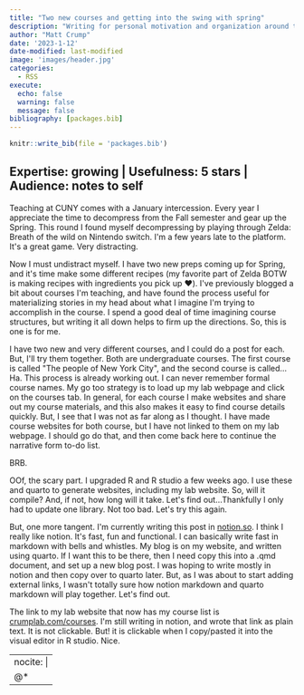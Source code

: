 ```yaml
---
title: "Two new courses and getting into the swing with spring"
description: "Writing for personal motivation and organization around teaching this coming Spring semester. Odd notes about process. A narrative form to-do list. For me, sharing for fun."
author: "Matt Crump"
date: '2023-1-12'
date-modified: last-modified
image: 'images/header.jpg'
categories:
  - RSS
execute:
  echo: false
  warning: false
  message: false
bibliography: [packages.bib]
---
```


```r
knitr::write_bib(file = 'packages.bib')
```

::: callout-note
## Expertise: growing \| Usefulness: 5 stars \| Audience: notes to self
:::

Teaching at CUNY comes with a January intercession. Every year I appreciate the time to decompress from the Fall semester and gear up the Spring. This round I found myself decompressing by playing through Zelda: Breath of the wild on Nintendo switch. I\'m a few years late to the platform. It\'s a great game. Very distracting.

Now I must undistract myself. I have two new preps coming up for Spring, and it\'s time make some different recipes (my favorite part of Zelda BOTW is making recipes with ingredients you pick up ❤️). I\'ve previously blogged a bit about courses I\'m teaching, and have found the process useful for materializing stories in my head about what I imagine I\'m trying to accomplish in the course. I spend a good deal of time imagining course structures, but writing it all down helps to firm up the directions. So, this is one is for me.

I have two new and very different courses, and I could do a post for each. But, I\'ll try them together. Both are undergraduate courses. The first course is called \"The people of New York City\", and the second course is called...Ha. This process is already working out. I can never remember formal course names. My go too strategy is to load up my lab webpage and click on the courses tab. In general, for each course I make websites and share out my course materials, and this also makes it easy to find course details quickly. But, I see that I was not as far along as I thought. I have made course websites for both course, but I have not linked to them on my lab webpage. I should go do that, and then come back here to continue the narrative form to-do list.

BRB.

OOf, the scary part. I upgraded R and R studio a few weeks ago. I use these and quarto to generate websites, including my lab website. So, will it compile? And, if not, how long will it take. Let\'s find out...Thankfully I only had to update one library. Not too bad. Let\'s try this again.

But, one more tangent. I\'m currently writing this post in [notion.so](http://notion.so). I think I really like notion. It\'s fast, fun and functional. I can basically write fast in markdown with bells and whistles. My blog is on my website, and written using quarto. If I want this to be there, then I need copy this into a .qmd document, and set up a new blog post. I was hoping to write mostly in notion and then copy over to quarto later. But, as I was about to start adding external links, I wasn\'t totally sure how notion markdown and quarto markdown will play together. Let\'s find out.

The link to my lab website that now has my course list is [crumplab.com/courses](http://crumplab.com/courses). I\'m still writing in notion, and wrote that link as plain text. It is not clickable. But! it is clickable when I copy/pasted it into the visual editor in R studio. Nice.

---
nocite: |
  @*
---
